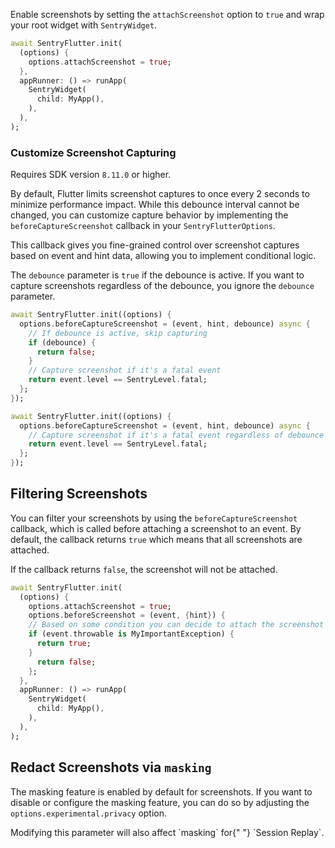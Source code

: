 Enable screenshots by setting the `attachScreenshot` option to `true` and wrap your root widget with `SentryWidget`.

```dart {3, 6-8}
await SentryFlutter.init(
  (options) {
    options.attachScreenshot = true;
  },
  appRunner: () => runApp(
    SentryWidget(
      child: MyApp(),
    ),
  ),
);
```

### Customize Screenshot Capturing

<Alert>

Requires SDK version `8.11.0` or higher.

</Alert>

By default, Flutter limits screenshot captures to once every 2 seconds to minimize performance impact. While this debounce interval cannot be changed, you can customize capture behavior by implementing the `beforeCaptureScreenshot` callback in your `SentryFlutterOptions`.

This callback gives you fine-grained control over screenshot captures based on event and hint data, allowing you to implement conditional logic.

<Alert>

The `debounce` parameter is `true` if the debounce is active.
If you want to capture screenshots regardless of the debounce, you ignore the `debounce` parameter.

</Alert>

```dart {tabTitle: 'Respect debounce'} {2-9}
await SentryFlutter.init((options) {
  options.beforeCaptureScreenshot = (event, hint, debounce) async {
    // If debounce is active, skip capturing
    if (debounce) {
      return false;
    }
    // Capture screenshot if it's a fatal event
    return event.level == SentryLevel.fatal;
  };
});
```

```dart {tabTitle: 'Ignore debounce'} {2-4}
await SentryFlutter.init((options) {
  options.beforeCaptureScreenshot = (event, hint, debounce) async {
    // Capture screenshot if it's a fatal event regardless of debounce
    return event.level == SentryLevel.fatal;
  };
});
```

## Filtering Screenshots

You can filter your screenshots by using the `beforeCaptureScreenshot` callback, which is called before attaching a screenshot to an event. By default, the callback returns `true` which means that all screenshots are attached.

If the callback returns `false`, the screenshot will not be attached.

```dart {4-10}
await SentryFlutter.init(
  (options) {
    options.attachScreenshot = true;
    options.beforeScreenshot = (event, {hint}) {
    // Based on some condition you can decide to attach the screenshot or drop it
    if (event.throwable is MyImportantException) {
      return true;
    }
      return false;
    };
  },
  appRunner: () => runApp(
    SentryWidget(
      child: MyApp(),
    ),
  ),
);
```

## Redact Screenshots via `masking`

The masking feature is enabled by default for screenshots.
If you want to disable or configure the masking feature, you can do so by adjusting the `options.experimental.privacy` option.

<Alert level="warning">
  Modifying this parameter will also affect `masking` for{" "}
  <PlatformLink to="/session-replay/">`Session Replay`</PlatformLink>.
</Alert>

<PlatformContent includePath="replay/privacy-configuration" />
